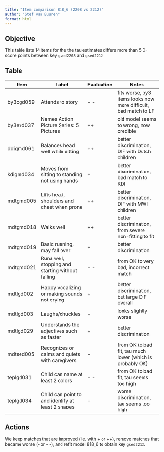 ```yaml
---
title: "Item comparison 818_6 (2208 vs 2212)"
author: "Stef van Buuren"
format: html
---
```


## Objective

This table lists 14 items for the the tau estimates differs more than 5 D-score points between key `gsed2208` and `gsed2212`

## Table

Item          | Label                                              | Evaluation | Notes
------------- | ---------------------------------------------------| ---------- | -------------------------------------------------------------
by3cgd059     | Attends to story                                   | - -        | fits worse, by3 items looks now more difficult, bad match to LF
by3exd037     | Names Action Picture Series: 5 Pictures            | ++         | old model seems to wrong, now credible
ddigmd061     | Balances head well while sitting                   | ++         | better discrimination, DIF with Dutch children
kdigmd034     | Moves from sitting to standing not using hands     | +          | better discrimination, bad match to KDI
mdtgmd005     | Lifts head, shoulders and chest when prone         | ++         | better discrimination, DIF with MWI children
mdtgmd018     | Walks well                                         | ++         | better discrimination, from severe non-fitting to fit
mdtgmd019     | Basic running, may fall over                       | +          | better discrimination
mdtgmd021     | Runs well, stopping and starting without falling   | - -        | from OK to very bad, incorrect match
mdtlgd002     | Happy vocalizing or making sounds  not crying      | +          | better discrimination, but large DIF overall
mdtlgd003     | Laughs/chuckles                                    | -          | looks slightly worse
mdtlgd029     | Understands the adjectives such as faster          | +          | better discrimination
mdtsed005     | Recognizes or calms and quiets with caregivers     | -          | from OK to bad fit, tau much lower (which is probably OK)
teplgd031     | Child can name at least 2 colors                   | - -        | from OK to bad fit, tau seems too high
teplgd034     | Child can point to and identify at least 2 shapes  | -          | worse discrimination, tau seems too high

## Actions

We keep matches that are improved (i.e. with + or ++), remove matches that became worse (- or - -), and refit model 818_6 to obtain key `gsed2212`.

